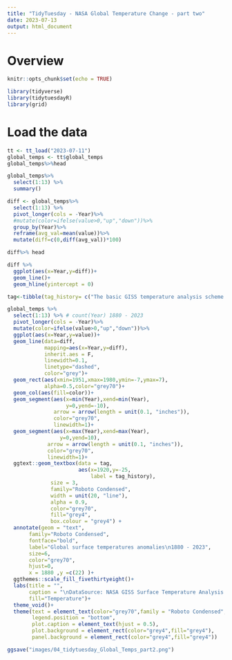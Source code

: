 ```yaml
---
title: "TidyTuesday - NASA Global Temperature Change - part two"
date: 2023-07-13
output: html_document
---
```


# Overview

```r

knitr::opts_chunk$set(echo = TRUE)

library(tidyverse)
library(tidytuesdayR)
library(grid)
```

# Load the data

```r

tt <- tt_load("2023-07-11")
global_temps <- tt$global_temps
global_temps%>%head
```



```r
global_temps%>%
  select(1:13) %>%
  summary()
```


```r
diff <- global_temps%>%
  select(1:13) %>%
  pivot_longer(cols = -Year)%>%
  #mutate(color=ifelse(value>0,"up","down"))%>%
  group_by(Year)%>%
  reframe(avg_val=mean(value))%>%
  mutate(diff=c(0,diff(avg_val))*100) 

diff%>% head
```


```r
diff %>%
  ggplot(aes(x=Year,y=diff))+
  geom_line()+
  geom_hline(yintercept = 0)
```



```r
tag<-tibble(tag_history= c("The basic GISS temperature analysis scheme was defined in the late 1970s by James Hansen when a method of estimating global temperature change was needed for comparison with one-dimensional global climate models."))
```

```r
global_temps %>%
  select(1:13) %>% # count(Year) 1880 - 2023
  pivot_longer(cols = -Year)%>%
  mutate(color=ifelse(value>0,"up","down"))%>%
  ggplot(aes(x=Year,y=value))+
  geom_line(data=diff, 
            mapping=aes(x=Year,y=diff),
            inherit.aes = F,
            linewidth=0.1,
            linetype="dashed",
            color="grey")+
  geom_rect(aes(xmin=1951,xmax=1980,ymin=-7,ymax=7),
            alpha=0.5,color="grey70")+
  geom_col(aes(fill=color))+
  geom_segment(aes(x=min(Year),xend=min(Year),
                   y=0,yend=-10),
               arrow = arrow(length = unit(0.1, "inches")),
               color="grey70",
               linewidth=1)+
  geom_segment(aes(x=max(Year),xend=max(Year),
                 y=0,yend=10),
             arrow = arrow(length = unit(0.1, "inches")),
             color="grey70",
             linewidth=1)+
  ggtext::geom_textbox(data = tag,
                       aes(x=1920,y=-25,
                           label = tag_history),
              size = 3, 
              family="Roboto Condensed",
              width = unit(20, "line"), 
              alpha = 0.9,
              color="grey70",
              fill="grey4",
              box.colour = "grey4") +
  annotate(geom = "text",
       family="Roboto Condensed",
       fontface="bold",
       label="Global surface temperatures anomalies\n1880 - 2023",
       size=6,
       color="grey70",
       hjust=0,
       x = 1880 ,y =c(22) )+
  ggthemes::scale_fill_fivethirtyeight()+
  labs(title = "",
       caption = "\nDataSource: NASA GISS Surface Temperature Analysis (GISTEMP v4)\nDataViz: #TidyTuesday 2023\n",
       fill="Temperature")+
  theme_void()+
  theme(text = element_text(color="grey70",family = "Roboto Condensed",size=14),
        legend.position = "bottom",
        plot.caption = element_text(hjust = 0.5),
        plot.background = element_rect(color="grey4",fill="grey4"),
        panel.background = element_rect(color="grey4",fill="grey4"))

```


```r
ggsave("images/04_tidytuesday_Global_Temps_part2.png")
```

